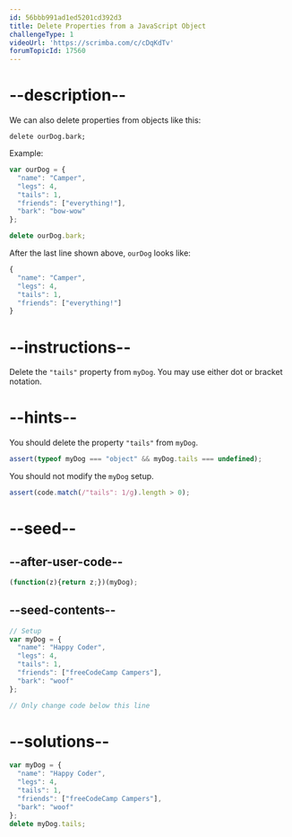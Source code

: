 ```yaml
---
id: 56bbb991ad1ed5201cd392d3
title: Delete Properties from a JavaScript Object
challengeType: 1
videoUrl: 'https://scrimba.com/c/cDqKdTv'
forumTopicId: 17560
---
```


# --description--

We can also delete properties from objects like this:

`delete ourDog.bark;`

Example:

```js
var ourDog = {
  "name": "Camper",
  "legs": 4,
  "tails": 1,
  "friends": ["everything!"],
  "bark": "bow-wow"
};

delete ourDog.bark;
```

After the last line shown above, `ourDog` looks like:

```js
{
  "name": "Camper",
  "legs": 4,
  "tails": 1,
  "friends": ["everything!"]
}
```

# --instructions--

Delete the `"tails"` property from `myDog`. You may use either dot or bracket notation.

# --hints--

You should delete the property `"tails"` from `myDog`.

```js
assert(typeof myDog === "object" && myDog.tails === undefined);
```

You should not modify the `myDog` setup.

```js
assert(code.match(/"tails": 1/g).length > 0);
```

# --seed--

## --after-user-code--

```js
(function(z){return z;})(myDog);
```

## --seed-contents--

```js
// Setup
var myDog = {
  "name": "Happy Coder",
  "legs": 4,
  "tails": 1,
  "friends": ["freeCodeCamp Campers"],
  "bark": "woof"
};

// Only change code below this line
```

# --solutions--

```js
var myDog = {
  "name": "Happy Coder",
  "legs": 4,
  "tails": 1,
  "friends": ["freeCodeCamp Campers"],
  "bark": "woof"
};
delete myDog.tails;
```
